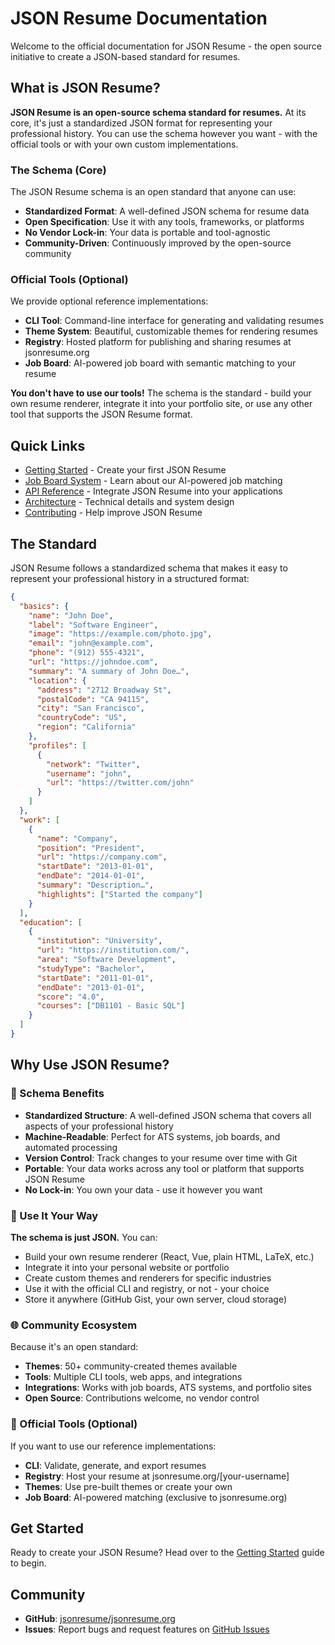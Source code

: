 # JSON Resume Documentation

Welcome to the official documentation for JSON Resume - the open source initiative to create a JSON-based standard for resumes.

## What is JSON Resume?

**JSON Resume is an open-source schema standard for resumes.** At its core, it's just a standardized JSON format for representing your professional history. You can use the schema however you want - with the official tools or with your own custom implementations.

### The Schema (Core)

The JSON Resume schema is an open standard that anyone can use:

- **Standardized Format**: A well-defined JSON schema for resume data
- **Open Specification**: Use it with any tools, frameworks, or platforms
- **No Vendor Lock-in**: Your data is portable and tool-agnostic
- **Community-Driven**: Continuously improved by the open-source community

### Official Tools (Optional)

We provide optional reference implementations:

- **CLI Tool**: Command-line interface for generating and validating resumes
- **Theme System**: Beautiful, customizable themes for rendering resumes
- **Registry**: Hosted platform for publishing and sharing resumes at jsonresume.org
- **Job Board**: AI-powered job board with semantic matching to your resume

**You don't have to use our tools!** The schema is the standard - build your own resume renderer, integrate it into your portfolio site, or use any other tool that supports the JSON Resume format.

## Quick Links

- [Getting Started](/getting-started) - Create your first JSON Resume
- [Job Board System](/jobs) - Learn about our AI-powered job matching
- [API Reference](/api) - Integrate JSON Resume into your applications
- [Architecture](/architecture) - Technical details and system design
- [Contributing](/contributing) - Help improve JSON Resume

## The Standard

JSON Resume follows a standardized schema that makes it easy to represent your professional history in a structured format:

```json
{
  "basics": {
    "name": "John Doe",
    "label": "Software Engineer",
    "image": "https://example.com/photo.jpg",
    "email": "john@example.com",
    "phone": "(912) 555-4321",
    "url": "https://johndoe.com",
    "summary": "A summary of John Doe…",
    "location": {
      "address": "2712 Broadway St",
      "postalCode": "CA 94115",
      "city": "San Francisco",
      "countryCode": "US",
      "region": "California"
    },
    "profiles": [
      {
        "network": "Twitter",
        "username": "john",
        "url": "https://twitter.com/john"
      }
    ]
  },
  "work": [
    {
      "name": "Company",
      "position": "President",
      "url": "https://company.com",
      "startDate": "2013-01-01",
      "endDate": "2014-01-01",
      "summary": "Description…",
      "highlights": ["Started the company"]
    }
  ],
  "education": [
    {
      "institution": "University",
      "url": "https://institution.com/",
      "area": "Software Development",
      "studyType": "Bachelor",
      "startDate": "2011-01-01",
      "endDate": "2013-01-01",
      "score": "4.0",
      "courses": ["DB1101 - Basic SQL"]
    }
  ]
}
```

## Why Use JSON Resume?

### 📝 Schema Benefits

- **Standardized Structure**: A well-defined JSON schema that covers all aspects of your professional history
- **Machine-Readable**: Perfect for ATS systems, job boards, and automated processing
- **Version Control**: Track changes to your resume over time with Git
- **Portable**: Your data works across any tool or platform that supports JSON Resume
- **No Lock-in**: You own your data - use it however you want

### 🔧 Use It Your Way

**The schema is just JSON.** You can:

- Build your own resume renderer (React, Vue, plain HTML, LaTeX, etc.)
- Integrate it into your personal website or portfolio
- Create custom themes and renderers for specific industries
- Use it with the official CLI and registry, or not - your choice
- Store it anywhere (GitHub Gist, your own server, cloud storage)

### 🌐 Community Ecosystem

Because it's an open standard:

- **Themes**: 50+ community-created themes available
- **Tools**: Multiple CLI tools, web apps, and integrations
- **Integrations**: Works with job boards, ATS systems, and portfolio sites
- **Open Source**: Contributions welcome, no vendor control

### 🚀 Official Tools (Optional)

If you want to use our reference implementations:

- **CLI**: Validate, generate, and export resumes
- **Registry**: Host your resume at jsonresume.org/[your-username]
- **Themes**: Use pre-built themes or create your own
- **Job Board**: AI-powered matching (exclusive to jsonresume.org)

## Get Started

Ready to create your JSON Resume? Head over to the [Getting Started](/getting-started) guide to begin.

## Community

- **GitHub**: [jsonresume/jsonresume.org](https://github.com/jsonresume/jsonresume.org)
- **Issues**: Report bugs and request features on [GitHub Issues](https://github.com/jsonresume/jsonresume.org/issues)
